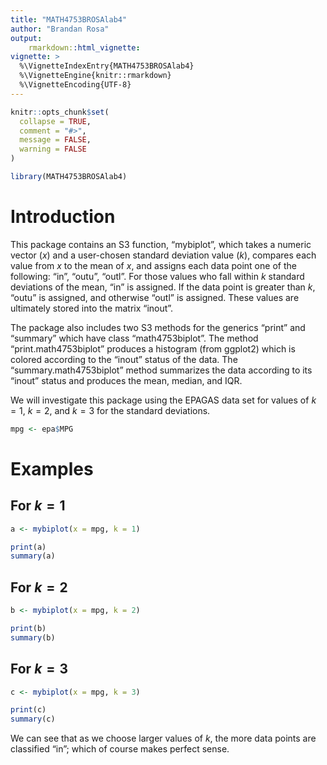 ```yaml
---
title: "MATH4753BROSAlab4"
author: "Brandan Rosa"
output: 
    rmarkdown::html_vignette:
vignette: >
  %\VignetteIndexEntry{MATH4753BROSAlab4}
  %\VignetteEngine{knitr::rmarkdown}
  %\VignetteEncoding{UTF-8}
---
```


```r
knitr::opts_chunk$set(
  collapse = TRUE,
  comment = "#>",
  message = FALSE,
  warning = FALSE
)
```

```r
library(MATH4753BROSAlab4)
```

# Introduction

This package contains an S3 function, "mybiplot", which takes a numeric vector ($x$) and a user-chosen standard deviation value ($k$), compares each value from $x$ to the mean of $x$, and assigns each data point one of the following: "in", "outu", "outl". For those values who fall within $k$ standard deviations of the mean, "in" is assigned. If the data point is greater than $k$, "outu" is assigned, and otherwise "outl" is assigned. These values are ultimately stored into the matrix "inout".

The package also includes two S3 methods for the generics "print" and "summary" which have class "math4753biplot". The method "print.math4753biplot" produces a histogram (from ggplot2) which is colored according to the "inout" status of the data. The "summary.math4753biplot" method summarizes the data according to its "inout" status and produces the mean, median, and IQR.

We will investigate this package using the EPAGAS data set for values of $k = 1$, $k = 2$, and $k = 3$ for the standard deviations.

```r
mpg <- epa$MPG
```

# Examples

## For $k=1$

```r
a <- mybiplot(x = mpg, k = 1)

print(a)
summary(a)
```

## For $k=2$

```r
b <- mybiplot(x = mpg, k = 2)

print(b)
summary(b)
```

## For $k = 3$

```r
c <- mybiplot(x = mpg, k = 3)

print(c)
summary(c)
```

We can see that as we choose larger values of $k$, the more data points are classified "in"; which of course makes perfect sense.

